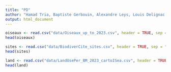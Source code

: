 ```yaml
---
title: "PD"
author: "Hamad Tria, Baptiste Gerbouin, Alexandre Leys, Louis Delignac, Théo Lavandier"
output: html_document
---
```


```r
oiseaux <- read.csv("data/Oiseaux_up_to_2023.csv", header = TRUE, sep = "\t")
head(oiseaux)
```

```r
sites <- read.csv("data/BiodiverCite_sites.csv", header = TRUE, sep = "\t")
head(sites)
```

```r
land <- read.csv("data/LandUsePer_BM_2023_cartoISea.csv", header = TRUE, sep = "\t")
head(land)
```
